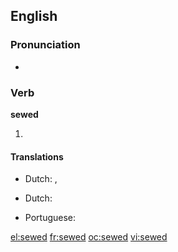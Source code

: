==English==

===Pronunciation===
* {{a|US}} {{IPA|/'səʊd/}}

===Verb===
'''sewed'''

# {{past of| to [[sew]]}}

====Translations====
{{trans-top|past tense of sow}}
* Dutch: {{t-|nl|naaide}}, {{t-|nl|naaiden}}
{{trans-mid}}
{{trans-bottom}}
{{trans-top|past tense of sow}}
* Dutch: {{t+|nl|genaaid}}
{{trans-mid}}
* Portuguese: {{t+|pt|cosido}}
{{trans-bottom}}

[[el:sewed]]
[[fr:sewed]]
[[oc:sewed]]
[[vi:sewed]]